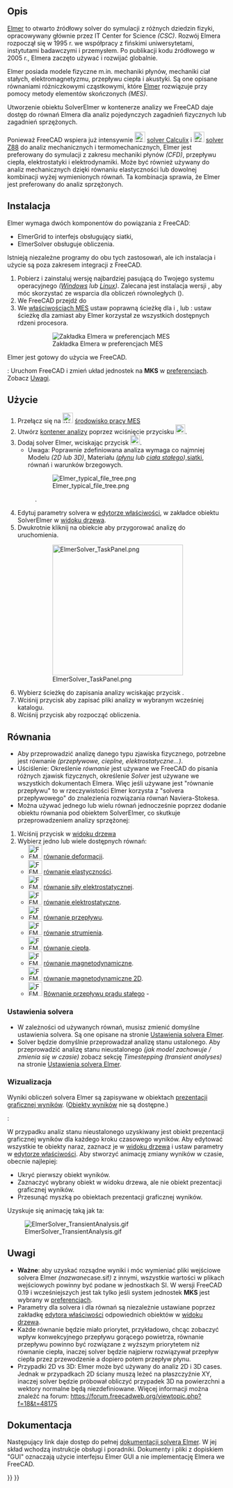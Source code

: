 <languages/>

{{Docnav
|[[FEM_SolverCalculixCxxtools/pl|Solver CalculiX]]
|[[FEM_SolverMystran/pl|Solver Mystran]]
|[[FEM_Workbench/pl|środowisko pracy MES]]
|IconL=FEM_SolverCalculixCxxtools.svg
|IconR=FEM_SolverMystran.svg
|IconC=Workbench_FEM.svg
}}

{{GuiCommand/pl
|Name=FEM SolverElmer
|Name/pl=MES: Solver Elmer
|MenuLocation=Solver → Solver Elmer
|Workbenches=[[FEM_Workbench/pl|MES]]
|Shortcut={{KEY|S}} {{KEY|E}}
|SeeAlso=[[FEM_SolverElmer_SolverSettings/pl|Konfiguracja solvera Elmer]], [[FEM_SolverCalculixCxxtools/pl|Narzędzia CalculiX]], [[FEM_SolverZ88/pl|Solver Z88]], [[FEM_tutorial/pl|Poradnik MES]]
}}

<span id="Description"></span>
==Opis==

[https://www.elmerfem.org Elmer] to otwarto źródłowy solver do symulacji z różnych dziedzin fizyki, opracowywany głównie przez IT Center for Science ''(CSC)''. Rozwój Elmera rozpoczął się w 1995 r. we współpracy z fińskimi uniwersytetami, instytutami badawczymi i przemysłem. Po publikacji kodu źródłowego w 2005 r., Elmera zaczęto używać i rozwijać globalnie.

Elmer posiada modele fizyczne m.in. mechaniki płynów, mechaniki ciał stałych, elektromagnetyzmu, przepływu ciepła i akustyki. Są one opisane równaniami różniczkowymi cząstkowymi, które [https://www.csc.fi/web/elmer Elmer] rozwiązuje przy pomocy metody elementów skończonych ''(MES)''.

Utworzenie obiektu SolverElmer w kontenerze analizy we FreeCAD daje dostęp do równań Elmera dla analiz pojedynczych zagadnień fizycznych lub zagadnień sprzężonych.

Ponieważ FreeCAD wspiera już intensywnie [[Image:FEM_SolverCalculiX.svg|24px|link=FEM_SolverCalculixCxxtools/pl]] [[FEM_SolverCalculixCxxtools/pl|solver Calculix]] i [[Image:FEM_SolverZ88.svg|24px|link=FEM_SolverZ88/pl]] [[FEM_SolverZ88/pl|solver Z88]] do analiz mechanicznych i termomechanicznych, Elmer jest preferowany do symulacji z zakresu mechaniki płynów ''(CFD)'', przepływu ciepła, elektrostatyki i elektrodynamiki. Może być również używany do analiz mechanicznych dzięki równaniu elastyczności lub dowolnej kombinacji wyżej wymienionych równań. Ta kombinacja sprawia, że Elmer jest preferowany do analiz sprzężonych.

<span id="Installation"></span>
==Instalacja==

Elmer wymaga dwóch komponentów do powiązania z FreeCADː
* ElmerGrid to interfejs obsługujący siatki,
* ElmerSolver obsługuje obliczenia.
Istnieją niezależne programy do obu tych zastosowań, ale ich instalacja i użycie są poza zakresem integracji z FreeCAD.

# Pobierz i zainstaluj wersję najbardziej pasującą do Twojego systemu operacyjnego ''([https://www.nic.funet.fi/pub/sci/physics/elmer/bin/windows/ Windows] lub [https://www.nic.funet.fi/pub/sci/physics/elmer/bin/linux/Readme1st.txt Linux])''. Zalecana jest instalacja wersji {{incode|mpi}}, aby móc skorzystać ze wsparcia dla obliczeń równoległych ({{Version/pl|0.21}}).
# We FreeCAD przejdź do {{MenuCommand|Edycja → Preferencje ... → MES → Elmer}}
# We [[FEM_Preferences/pl#Elmer|właściwościach MES]] ustaw poprawną ścieżkę dla {{incode|ElmerGrid}} i {{incode|ElmerSolver}}, lub {{VersionPlus/pl|0.21}}: ustaw ścieżkę dla {{incode|ElmerSolver_mpi}} zamiast {{incode|ElmerSolver}} aby Elmer korzystał ze wszystkich dostępnych rdzeni procesora.
#: [[Image:Preferences-ElmerPath.png|Zakładka Elmera w preferencjach MES]]
#: {{Caption|Menu dialogowe Elmera pokazujące pola do zlokalizowania ważnych plików wykonywalnych Elmera dla systemu Windows}}

Elmer jest gotowy do użycia we FreeCAD.

{{VersionMinus/pl|0.19}}: Uruchom FreeCAD i zmień układ jednostek na '''MKS''' w [[Preferences_Editor/pl#Ogólne_2|preferencjach]]. Zobacz [[#Uwagi|Uwagi]].

<span id="Usage"></span>
==Użycie==

# Przełącz się na [[Image:Workbench_FEM.svg|24px]] [[FEM_Workbench/pl|środowisko pracy MES]]
# Utwórz [[FEM_Analysis/pl|kontener analizy]] poprzez wciśnięcie przycisku [[Image:FEM_Analysis.svg|22px]].
# Dodaj solver Elmer, wciskając przycisk [[Image:FEM_SolverElmer.svg|22px]]. 
#* Uwaga: Poprawnie zdefiniowana analiza wymaga co najmniej Modelu ''(2D lub 3D)'', Materiału ''([[FEM_MaterialFluid/pl|płynu]] lub [[FEM_MaterialSolid/pl|ciała stałego]])'',[[FEM_MeshGmshFromShape|siatki]], równań i  warunków brzegowych.
#: [[Image:Elmer typical file tree.png]]
#: {{Caption|Przykład [[Tree_view/pl|widoku drzewa]] po dodaniu solvera Elmer}}.
# Edytuj parametry solvera w [[Property_editor/pl|edytorze właściwości]], w zakładce {{Button|Dane}} obiektu SolverElmer w [[Tree_view/pl|widoku drzewa]].
# Dwukrotnie kliknij na obiekcie {{KEY|[[Image:FEM_SolverElmer.svg|22px]] SolverElmer}} aby przygorować analizę do uruchomienia.
#: [[Image:ElmerSolver TaskPanel.png|300px]]
#: {{Caption|Okno dialogowe do uruchomienia analizy przy pomocy solvera Elmer.}}
# Wybierz ścieżkę do zapisania analizy wciskając przycisk {{Button|...}}.
# Wciśnij przycisk {{Button|Zapisz}} aby zapisać pliki analizy w wybranym wcześniej katalogu.
# Wciśnij przycisk {{Button|Uruchom}} aby rozpocząć obliczenia.

<span id="Equations"></span>
==Równania==

* Aby przeprowadzić analizę danego typu zjawiska fizycznego, potrzebne jest równanie ''(przepływowe, cieplne, elektrostatyczne...)''.
* Uściślenie: Określenie ''równanie'' jest używane we FreeCAD do pisania różnych zjawisk fizycznych, określenie ''Solver'' jest używane we wszystkich dokumentach Elmera. Więc jeśli używane jest "równanie przepływu" to w rzeczywistości Elmer korzysta z "solvera przepływowego" do znalezienia rozwiązania równań Naviera-Stokesa.
* Można używać jednego lub wielu równań jednocześnie poprzez dodanie obiektu równania pod obiektem SolverElmer, co skutkuje przeprowadzeniem analizy sprzężonej:

# Wciśnij przycisk {{KEY|[[Image:FEM_SolverElmer.svg|22px]] SolverElmer}} w [[Tree_view/pl|widoku drzewa]]
# Wybierz jedno lub wiele dostępnych równań:
#* [[Image:FEM_EquationDeformation.svg|32px]] [[FEM_EquationDeformation/pl|równanie deformacji]].
#* [[Image:FEM_EquationElasticity.svg|32px]] [[FEM_EquationElasticity/pl|równanie elastyczności]].
#* [[Image:FEM_EquationElectricforce.svg|32px]] [[FEM_EquationElectricforce/pl|równanie siły elektrostatycznej]].
#* [[Image:FEM_EquationElectrostatic.svg|32px]] [[FEM_EquationElectrostatic/pl|równanie elektrostatyczne]].
#* [[Image:FEM_EquationFlow.svg|32px]] [[FEM_EquationFlow/pl|równanie przepływu]].
#* [[Image:FEM_EquationFlux.svg|32px]] [[FEM_EquationFlux/pl|równanie strumienia]].
#* [[Image:FEM_EquationHeat.svg|32px]] [[FEM_EquationHeat/pl|równanie ciepła]].
#* [[Image:FEM_EquationMagnetodynamic.svg|32px]] [[FEM_EquationMagnetodynamic/pl|równanie magnetodynamiczne]].
#* [[Image:FEM_EquationMagnetodynamic2D.svg|32px]] [[FEM_EquationMagnetodynamic2D/pl|równanie magnetodynamiczne 2D]].
#* [[Image:FEM_EquationStaticCurrent.svg|32px]] [[FEM_EquationStaticCurrent/pl|Równanie przepływu prądu stałego]] - {{Version/pl|1.1}}

<span id="Solver_Settings"></span>
===Ustawienia solvera===

* W zależności od używanych równań, musisz zmienić domyślne ustawienia solvera. Są one opisane na stronie [[FEM_SolverElmer_SolverSettings/pl|Ustawienia solvera Elmer]].
* Solver będzie domyślnie przeprowadzał analizę stanu ustalonego. Aby przeprowadzić analizę stanu nieustalonego ''(jak model zachowuje / zmienia się w czasie)'' zobacz sekcję ''Timestepping (transient analyses)'' na stronie [[FEM_SolverElmer_SolverSettings/pl#Timestepping_(transient_analyses)|Ustawienia solvera Elmer]].

<span id="Visualization"></span>
===Wizualizacja===

Wyniki obliczeń solvera Elmer są zapisywane w obiektach [[FEM_PostPipelineFromResult/pl|prezentacji graficznej wyników]]. ([[FEM_ResultShow/pl|Obiekty wyników]] nie są dostępne.)

{{Version/pl|0.21}}:

W przypadku analiz stanu nieustalonego uzyskiwany jest obiekt prezentacji graficznej wyników dla każdego kroku czasowego wyników. Aby edytować wszystkie te obiekty naraz, zaznacz je w [[Tree_view/pl|widoku drzewa]] i ustaw parametry w [[Property_editor/pl|edytorze właściwości]].
Aby stworzyć animację zmiany wyników w czasie, obecnie najlepiej:
* Ukryć pierwszy obiekt wyników.
* Zaznaczyć wybrany obiekt w widoku drzewa, ale nie obiekt prezentacji graficznej wyników.
* Przesunąć myszką po obiektach prezentacji graficznej wyników.

Uzyskuje się animację taką jak ta:

[[Image:ElmerSolver_TransientAnalysis.gif]]

<span id="Notes"></span>
==Uwagi==

* '''Ważne''': aby uzyskać rozsądne wyniki i móc wymieniać pliki wejściowe solvera Elmer ''(nazwane ''case.sif'')'' z innymi, wszystkie wartości w plikach wejściowych powinny być podane w jednostkach SI. W wersji FreeCAD 0.19 i wcześniejszych jest tak tylko jeśli system jednostek '''MKS''' jest wybrany w [[Preferences_Editor/pl#Ogólne_2|preferencjach]].
* Parametry dla solvera i dla równań są niezależnie ustawiane poprzez zakładkę {{KEY|Dane}} [[Property_editor/pl|edytora właściwości]] odpowiednich obiektów w [[Tree_view/pl|widoku drzewa]].
* Każde równanie będzie miało priorytet, przykładowo, chcąc zobaczyć wpływ konwekcyjnego przepływu gorącego powietrza, równanie przepływu powinno być rozwiązane z wyższym priorytetem niż równanie ciepła, inaczej solver będzie najpierw rozwiązywał przepływ ciepła przez przewodzenie a dopiero potem przepływ płynu.
* Przypadki 2D vs 3D: Elmer może być używany do analiz 2D i 3D cases. Jednak w przypadkach 2D ściany muszą leżeć na płaszczyźnie XY, inaczej solver będzie próbował obliczyć przypadek 3D na powierzchni a wektory normalne będą niezdefiniowane. Więcej informacji można znaleźć na forum: https://forum.freecadweb.org/viewtopic.php?f=18&t=48175

<span id="Documentation"></span>
==Dokumentacja==

Następujący link daje dostęp do pełnej [https://www.nic.funet.fi/pub/sci/physics/elmer/doc/ dokumentacji solvera Elmer]. W jej skład wchodzą instrukcje obsługi i poradniki. Dokumenty i pliki z dopiskiem "GUI" oznaczają użycie interfejsu Elmer GUI a nie implementację Elmera we FreeCAD.


{{Docnav
|[[FEM_SolverCalculixCxxtools/pl|Solver CalculiX]]
|[[FEM_SolverMystran/pl|Solver Mystran]]
|[[FEM_Workbench/pl|środowisko pracy MES]]
|IconL=FEM_SolverCalculixCxxtools.svg
|IconR=FEM_SolverMystran.svg
|IconC=Workbench_FEM.svg
}}

{{FEM Tools navi{{#translation:}}}}
{{Userdocnavi{{#translation:}}}}